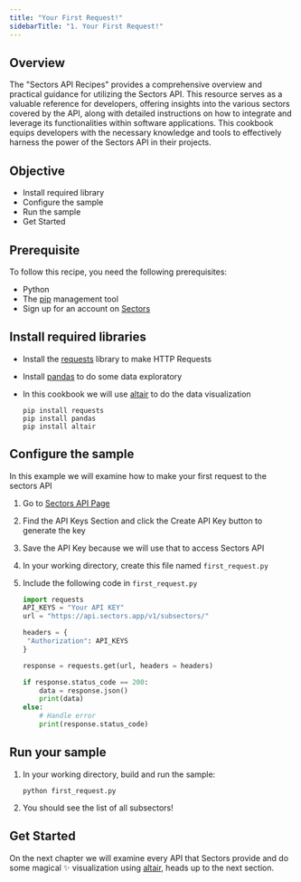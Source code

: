 ```yaml
---
title: "Your First Request!"
sidebarTitle: "1. Your First Request!"
---
```


## Overview

The "Sectors API Recipes" provides a comprehensive overview and practical guidance for utilizing the Sectors API. This resource serves as a valuable reference for developers, offering insights into the various sectors covered by the API, along with detailed instructions on how to integrate and leverage its functionalities within software applications. This cookbook equips developers with the necessary knowledge and tools to effectively harness the power of the Sectors API in their projects.

## Objective

- Install required library
- Configure the sample
- Run the sample
- Get Started

## Prerequisite

To follow this recipe, you need the following prerequisites:

- Python
- The [pip](https://pypi.org/project/pip/) management tool
- Sign up for an account on [Sectors](https://sectors.app/)

## Install required libraries

- Install the [requests](https://requests.readthedocs.io/en/latest/) library to make HTTP Requests

- Install [pandas](https://pypi.org/project/pandas/) to do some data exploratory
- In this cookbook we will use [altair](https://pypi.org/project/altair/) to do the data visualization

  ```
  pip install requests
  pip install pandas
  pip install altair
  ```

## Configure the sample

In this example we will examine how to make your first request to the sectors API

1. Go to [Sectors API Page](https://sectors.app/api)
2. Find the API Keys Section and click the Create API Key button to generate the key
3. Save the API Key because we will use that to access Sectors API
4. In your working directory, create this file named `first_request.py`
5. Include the following code in `first_request.py`

   ```python
   import requests
   API_KEYS = "Your API KEY"
   url = "https://api.sectors.app/v1/subsectors/"

   headers = {
    "Authorization": API_KEYS
   }

   response = requests.get(url, headers = headers)

   if response.status_code == 200:
       data = response.json()
       print(data)
   else:
       # Handle error
       print(response.status_code)
   ```

## Run your sample

1. In your working directory, build and run the sample:

   ```
   python first_request.py
   ```

2. You should see the list of all subsectors!

## Get Started

On the next chapter we will examine every API that Sectors provide and do some magical ✨ visualization using [altair](https://pypi.org/project/altair/), heads up to the next section.
